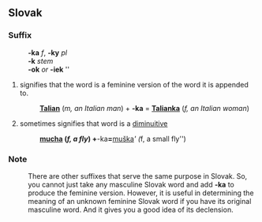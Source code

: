 ==Slovak==
===Suffix===
:'''-ka''' ''f'', '''-ky''' ''pl''
:'''-k''' ''stem''
:'''-ok''' ''or'' '''-iek''' ''{{genpl}}
: {{decpat}} {{zena}}
# signifies that the word is a feminine version of the word it is appended to.
#:'''[[Talian#Slovak|Talian]]''' (''m, an Italian man'') + '''-ka''' = '''[[Talianka#Slovak|Talianka]]''' (''f, an Italian woman'')
# sometimes signifies that word is a [[diminuitive]]
#: '''[[mucha#Slovak|mucha]] (''f, a fly'') + '''-ka''' = '''[[muška#Slovak|muška]]''' (''f, a small fly'')

===Note===
:There are other suffixes that serve the same purpose in Slovak. So, you cannot just take any masculine Slovak word and add '''-ka''' to produce the feminine version. However, it is useful in determining the meaning of an unknown feminine Slovak word if you have its original masculine word. And it gives you a good idea of its declension.